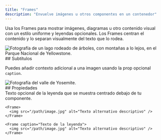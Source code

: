 ```yaml
---
title: "Frames"
description: "Envuelve imágenes u otros componentes en un contenedor"
---
```


Usa los Frames para mostrar imágenes, diagramas u otro contenido visual con un estilo uniforme y leyendas opcionales. Los Frames centran el contenido y lo separan visualmente del texto que lo rodea.

<Frame>
  <img src="https://mintlify-assets.b-cdn.net/yellowstone.jpeg" alt="Fotografía de un lago rodeado de árboles, con montañas a lo lejos, en el Parque Nacional de Yellowstone." />
</Frame>

<div id="captions">
  ## Subtítulos
</div>

Puedes añadir contexto adicional a una imagen usando la prop opcional `caption`.

<Frame caption="El Parque Nacional de Yosemite recibe más de 3,5 millones de visitantes cada año">
  <img src="https://mintlify-assets.b-cdn.net/yosemite.jpg" alt="Fotografía del valle de Yosemite." />
</Frame>

<div id="properties">
  ## Propiedades
</div>

<ResponseField name="caption" type="string">
  Texto opcional de la leyenda que se muestra centrado debajo de tu componente.
</ResponseField>

<CodeGroup>

```mdx Frame
<Frame>
  <img src="/path/image.jpg" alt="Texto alternativo descriptivo" />
</Frame>
```

```mdx Frame with a caption
<Frame caption="Texto de la leyenda">
  <img src="/path/image.jpg" alt="Texto alternativo descriptivo" />
</Frame>
```
</CodeGroup>